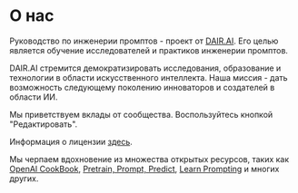 # О нас

Руководство по инженерии промптов - проект от [DAIR.AI](https://github.com/dair-ai). Его целью является обучение исследователей и практиков инженерии промптов.

DAIR.AI стремится демократизировать исследования, образование и технологии в области искусственного интеллекта. Наша миссия - дать возможность следующему поколению инноваторов и создателей в области ИИ.

Мы приветствуем вклады от сообщества. Воспользуйтесь кнопкой "Редактировать".

Информация о лицензии [здесь](https://github.com/dair-ai/Prompt-Engineering-Guide#license).

Мы черпаем вдохновение из множества открытых ресурсов, таких как [OpenAI CookBook](https://github.com/openai/openai-cookbook), [Pretrain, Prompt, Predict](http://pretrain.nlpedia.ai/), [Learn Prompting](https://learnprompting.org/) и многих других.